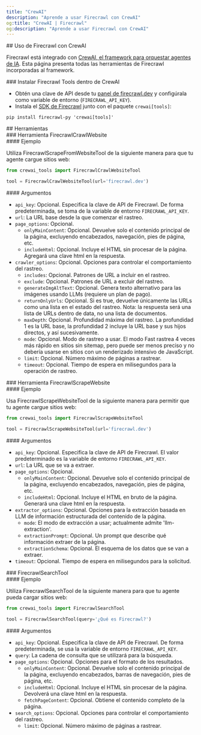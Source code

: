 ```yaml
---
title: "CrewAI"
description: "Aprende a usar Firecrawl con CrewAI"
og:title: "CrewAI | Firecrawl"
og:description: "Aprende a usar Firecrawl con CrewAI"
---
```


<div id="using-firecrawl-with-crewai">
  ## Uso de Firecrawl con CrewAI
</div>

Firecrawl está integrado con [CrewAI, el framework para orquestar agentes de IA](https://www.crewai.com/). Esta página presenta todas las herramientas de Firecrawl incorporadas al framework.

<div id="installing-firecrawl-tools-inside-of-crewai">
  ### Instalar Firecrawl Tools dentro de CrewAI
</div>

* Obtén una clave de API desde tu [panel de firecrawl.dev](https://firecrawl.dev) y configúrala como variable de entorno (`FIRECRAWL_API_KEY`).
* Instala el [SDK de Firecrawl](https://github.com/mendableai/firecrawl) junto con el paquete `crewai[tools]`:

```
pip install firecrawl-py 'crewai[tools]'
```


<div id="tools">
  ## Herramientas
</div>

<div id="firecrawlcrawlwebsitetool">
  ### Herramienta FirecrawlCrawlWebsite
</div>

<div id="example">
  #### Ejemplo
</div>

Utiliza FirecrawlScrapeFromWebsiteTool de la siguiente manera para que tu agente cargue sitios web:

```python
from crewai_tools import FirecrawlCrawlWebsiteTool

tool = FirecrawlCrawlWebsiteTool(url='firecrawl.dev')
```


<div id="arguments">
  #### Argumentos
</div>

- `api_key`: Opcional. Especifica la clave de API de Firecrawl. De forma predeterminada, se toma de la variable de entorno `FIRECRAWL_API_KEY`.
- `url`: La URL base desde la que comenzar el rastreo.
- `page_options`: Opcional.
  - `onlyMainContent`: Opcional. Devuelve solo el contenido principal de la página, excluyendo encabezados, navegación, pies de página, etc.
  - `includeHtml`: Opcional. Incluye el HTML sin procesar de la página. Agregará una clave html en la respuesta.
- `crawler_options`: Opcional. Opciones para controlar el comportamiento del rastreo.
  - `includes`: Opcional. Patrones de URL a incluir en el rastreo.
  - `exclude`: Opcional. Patrones de URL a excluir del rastreo.
  - `generateImgAltText`: Opcional. Genera texto alternativo para las imágenes usando LLMs (requiere un plan de pago).
  - `returnOnlyUrls`: Opcional. Si es true, devuelve únicamente las URLs como una lista en el estado del rastreo. Nota: la respuesta será una lista de URLs dentro de data, no una lista de documentos.
  - `maxDepth`: Opcional. Profundidad máxima del rastreo. La profundidad 1 es la URL base, la profundidad 2 incluye la URL base y sus hijos directos, y así sucesivamente.
  - `mode`: Opcional. Modo de rastreo a usar. El modo Fast rastrea 4 veces más rápido en sitios sin sitemap, pero puede ser menos preciso y no debería usarse en sitios con un renderizado intensivo de JavaScript.
  - `limit`: Opcional. Número máximo de páginas a rastrear.
  - `timeout`: Opcional. Tiempo de espera en milisegundos para la operación de rastreo.

<div id="firecrawlscrapewebsitetool">
  ### Herramienta FirecrawlScrapeWebsite
</div>

<div id="example">
  #### Ejemplo
</div>

Usa FirecrawlScrapeWebsiteTool de la siguiente manera para permitir que tu agente cargue sitios web:

```python
from crewai_tools import FirecrawlScrapeWebsiteTool

tool = FirecrawlScrapeWebsiteTool(url='firecrawl.dev')
```


<div id="arguments">
  #### Argumentos
</div>

- `api_key`: Opcional. Especifica la clave de API de Firecrawl. El valor predeterminado es la variable de entorno `FIRECRAWL_API_KEY`.
- `url`: La URL que se va a extraer.
- `page_options`: Opcional.
  - `onlyMainContent`: Opcional. Devuelve solo el contenido principal de la página, excluyendo encabezados, navegación, pies de página, etc.
  - `includeHtml`: Opcional. Incluye el HTML en bruto de la página. Generará una clave html en la respuesta.
- `extractor_options`: Opcional. Opciones para la extracción basada en LLM de información estructurada del contenido de la página.
  - `mode`: El modo de extracción a usar; actualmente admite 'llm-extraction'.
  - `extractionPrompt`: Opcional. Un prompt que describe qué información extraer de la página.
  - `extractionSchema`: Opcional. El esquema de los datos que se van a extraer.
- `timeout`: Opcional. Tiempo de espera en milisegundos para la solicitud.

<div id="firecrawlsearchtool">
  ### FirecrawlSearchTool
</div>

<div id="example">
  #### Ejemplo
</div>

Utiliza FirecrawlSearchTool de la siguiente manera para que tu agente pueda cargar sitios web:

```python
from crewai_tools import FirecrawlSearchTool

tool = FirecrawlSearchTool(query='¿Qué es Firecrawl?')
```


<div id="arguments">
  #### Argumentos
</div>

- `api_key`: Opcional. Especifica la clave de API de Firecrawl. De forma predeterminada, se usa la variable de entorno `FIRECRAWL_API_KEY`.
- `query`: La cadena de consulta que se utilizará para la búsqueda.
- `page_options`: Opcional. Opciones para el formato de los resultados.
  - `onlyMainContent`: Opcional. Devuelve solo el contenido principal de la página, excluyendo encabezados, barras de navegación, pies de página, etc.
  - `includeHtml`: Opcional. Incluye el HTML sin procesar de la página. Devolverá una clave html en la respuesta.
  - `fetchPageContent`: Opcional. Obtiene el contenido completo de la página.
- `search_options`: Opcional. Opciones para controlar el comportamiento del rastreo.
  - `limit`: Opcional. Número máximo de páginas a rastrear.